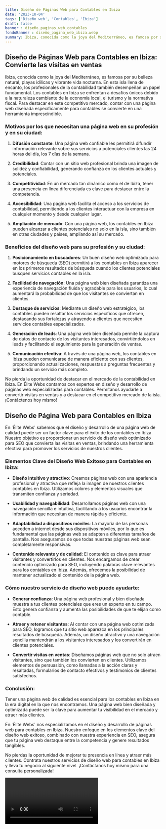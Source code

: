 ```yaml
---
title: Diseño de Páginas Web para Contables en Ibiza
date: '2023-10-04'
tags: ['Diseño web', 'Contables', 'Ibiza']
draft: false
banner : diseño_paginas_web_contables
fondoBanner : diseño_pagina_web_ibiza.webp
summary: Ibiza, conocida como la joya del Mediterráneo, es famosa por su belleza natural, playas idílicas y vibrante vida nocturna. En esta isla llena de encanto, los profesionales de la contabilidad también desempeñan un papel fundamental. Los contables en Ibiza se enfrentan a desafíos únicos debido a la naturaleza cambiante de la economía local, el turismo y la normativa fiscal. Para destacar en este competitivo mercado, contar con una página web diseñada específicamente para contables se convierte en una herramienta imprescindible.
---
```


## Diseño de Páginas Web para Contables en Ibiza: Convierte las visitas en ventas

Ibiza, conocida como la joya del Mediterráneo, es famosa por su belleza natural, playas idílicas y vibrante vida nocturna. En esta isla llena de encanto, los profesionales de la contabilidad también desempeñan un papel fundamental. Los contables en Ibiza se enfrentan a desafíos únicos debido a la naturaleza cambiante de la economía local, el turismo y la normativa fiscal. Para destacar en este competitivo mercado, contar con una página web diseñada específicamente para contables se convierte en una herramienta imprescindible.

### Motivos por los que necesitan una página web en su profesión y en su ciudad:

1. **Difusión constante**: Una página web confiable les permitirá difundir información relevante sobre sus servicios a potenciales clientes las 24 horas del día, los 7 días de la semana.

2. **Credibilidad**: Contar con un sitio web profesional brinda una imagen de solidez y confiabilidad, generando confianza en los clientes actuales y potenciales.

3. **Competitividad**: En un mercado tan dinámico como el de Ibiza, tener una presencia en línea diferenciada es clave para destacar entre la competencia.

4. **Accesibilidad**: Una página web facilita el acceso a los servicios de contabilidad, permitiendo a los clientes interactuar con la empresa en cualquier momento y desde cualquier lugar.

5. **Ampliación de mercado**: Con una página web, los contables en Ibiza pueden alcanzar a clientes potenciales no solo en la isla, sino también en otras ciudades y países, ampliando así su mercado.

### Beneficios del diseño web para su profesión y su ciudad:

1. **Posicionamiento en buscadores**: Un buen diseño web optimizado para motores de búsqueda (SEO) permitirá a los contables en Ibiza aparecer en los primeros resultados de búsqueda cuando los clientes potenciales busquen servicios contables en la isla.

2. **Facilidad de navegación**: Una página web bien diseñada garantiza una experiencia de navegación fluida y agradable para los usuarios, lo cual aumentará la probabilidad de que los visitantes se conviertan en clientes.

3. **Destaque de servicios**: Mediante un diseño web estratégico, los contables pueden resaltar los servicios específicos que ofrecen, destacando sus fortalezas y atrayendo a clientes que necesiten servicios contables especializados.

4. **Generación de leads**: Una página web bien diseñada permite la captura de datos de contacto de los visitantes interesados, convirtiéndolos en leads y facilitando el seguimiento para la generación de ventas.

5. **Comunicación efectiva**: A través de una página web, los contables en Ibiza pueden comunicarse de manera eficiente con sus clientes, proporcionando actualizaciones, respuestas a preguntas frecuentes y brindando un servicio más completo.

No pierda la oportunidad de destacar en el mercado de la contabilidad en Ibiza. En Élite Webs contamos con expertos en diseño y desarrollo de páginas web especializadas para contables. Permítanos ayudarle a convertir visitas en ventas y a destacar en el competitivo mercado de la isla.¡Contáctenos hoy mismo!

<GifSeo />

<Cta />

## Diseño de Página Web para Contables en Ibiza

En 'Élite Webs' sabemos que el diseño y desarrollo de una página web de calidad puede ser un factor clave para el éxito de los contables en Ibiza. Nuestro objetivo es proporcionar un servicio de diseño web optimizado para SEO que convierta las visitas en ventas, brindando una herramienta efectiva para promover los servicios de nuestros clientes.

### Elementos Clave del Diseño Web Exitoso para Contables en Ibiza:

- **Diseño intuitivo y atractivo**: Creamos páginas web con una apariencia profesional y atractiva que refleja la imagen de nuestros clientes contables en Ibiza. Utilizamos colores y elementos visuales que transmiten confianza y seriedad.

- **Usabilidad y navegabilidad**: Desarrollamos páginas web con una navegación sencilla e intuitiva, facilitando a los usuarios encontrar la información que necesitan de manera rápida y eficiente. 

- **Adaptabilidad a dispositivos móviles**: La mayoría de las personas acceden a internet desde sus dispositivos móviles, por lo que es fundamental que las páginas web se adapten a diferentes tamaños de pantalla. Nos aseguramos de que todas nuestras páginas web sean completamente responsivas.

- **Contenido relevante y de calidad**: El contenido es clave para atraer visitantes y convertirlos en clientes. Nos encargamos de crear contenido optimizado para SEO, incluyendo palabras clave relevantes para los contables en Ibiza. Además, ofrecemos la posibilidad de mantener actualizado el contenido de la página web.

### Cómo nuestro servicio de diseño web puede ayudarte:

- **Generar confianza**: Una página web profesional y bien diseñada muestra a tus clientes potenciales que eres un experto en tu campo. Esto genera confianza y aumenta las posibilidades de que te elijan como contable.

- **Atraer y retener visitantes**: Al contar con una página web optimizada para SEO, logramos que tu sitio web aparezca en los principales resultados de búsqueda. Además, un diseño atractivo y una navegación sencilla mantendrán a los visitantes interesados y los convertirán en clientes potenciales.

- **Convertir visitas en ventas**: Diseñamos páginas web que no solo atraen visitantes, sino que también los convierten en clientes. Utilizamos elementos de persuasión, como llamadas a la acción claras y resaltadas, formularios de contacto efectivos y testimonios de clientes satisfechos.

### Conclusión:

Tener una página web de calidad es esencial para los contables en Ibiza en la era digital en la que nos encontramos. Una página web bien diseñada y optimizada puede ser la clave para aumentar tu visibilidad en el mercado y atraer más clientes.

En 'Élite Webs' nos especializamos en el diseño y desarrollo de páginas web para contables en Ibiza. Nuestro enfoque en los elementos clave del diseño web exitoso, combinado con nuestra experiencia en SEO, asegura que tu página web destaque entre la competencia y genere resultados tangibles.

No pierdas la oportunidad de mejorar tu presencia en línea y atraer más clientes. Contrata nuestros servicios de diseño web para contables en Ibiza y lleva tu negocio al siguiente nivel. ¡Contáctanos hoy mismo para una consulta personalizada!

<Video />

<CtaBot job='Contables' city='Ibiza'/>

<Gmaps query='Ibiza+españa+maps' />